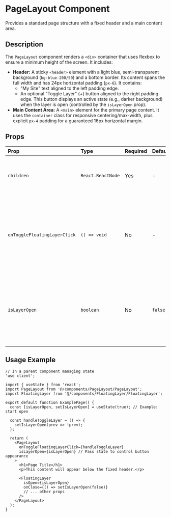 # PageLayout Component

Provides a standard page structure with a fixed header and a main content area.

## Description

The `PageLayout` component renders a `<div>` container that uses flexbox to ensure a minimum height of the screen. It includes:

*   **Header:** A sticky `<header>` element with a light blue, semi-transparent background (`bg-blue-200/50`) and a bottom border. Its content spans the full width and has 24px horizontal padding (`px-6`). It contains:
    *   "My Site" text aligned to the left padding edge.
    *   An optional "Toggle Layer" (+) button aligned to the right padding edge. This button displays an active state (e.g., darker background) when the layer is open (controlled by the `isLayerOpen` prop).
*   **Main Content Area:** A `<main>` element for the primary page content. It uses the `container` class for responsive centering/max-width, plus explicit `px-4` padding for a guaranteed 16px horizontal margin.

## Props

| Prop                         | Type           | Required | Default | Description                                                                                          |
| :--------------------------- | :------------- | :------- | :------ | :--------------------------------------------------------------------------------------------------- |
| `children`                   | `React.ReactNode` | Yes      | -       | The content to be rendered inside the main area.                                                       |
| `onToggleFloatingLayerClick` | `() => void`   | No       | -       | Callback function executed when the "Toggle Layer" (+) button is clicked. If not provided, the button is hidden. |
| `isLayerOpen`                | `boolean`      | No       | `false` | Indicates if the associated floating layer is open. Used to style the toggle button's active state.      |

## Usage Example

```tsx
// In a parent component managing state
'use client';

import { useState } from 'react';
import PageLayout from '@/components/PageLayout/PageLayout';
import FloatingLayer from '@/components/FloatingLayer/FloatingLayer';

export default function ExamplePage() {
  const [isLayerOpen, setIsLayerOpen] = useState(true); // Example: start open

  const handleToggleLayer = () => {
    setIsLayerOpen(prev => !prev);
  };

  return (
    <PageLayout
      onToggleFloatingLayerClick={handleToggleLayer}
      isLayerOpen={isLayerOpen} // Pass state to control button appearance
    >
      <h1>Page Title</h1>
      <p>This content will appear below the fixed header.</p>

      <FloatingLayer
        isOpen={isLayerOpen}
        onClose={() => setIsLayerOpen(false)}
        // ... other props
      />
    </PageLayout>
  );
}
``` 